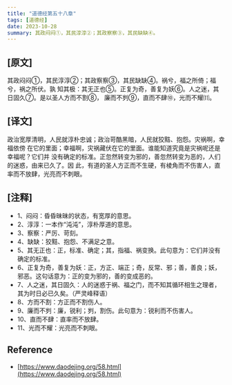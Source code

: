 ```yaml
---
title: "道德经第五十八章"
tags: [道德经]
date: 2023-10-28
summary: 其政闷闷①，其民淳淳②；其政察察③，其民缺缺④。
---
```


## [原文]

其政闷闷①，其民淳淳②；其政察察③，其民缺缺④。祸兮，福之所倚；福兮，祸之所伏。孰
知其极：其无正也⑤。正复为奇，善复为妖⑥。人之迷，其日固久⑦。是以圣人方而不割⑧，
廉而不刿⑨，直而不肆⑩，光而不耀⑾。

## [译文]

政治宽厚清明，人民就淳朴忠诚；政治苛酷黑暗，人民就狡黠、抱怨。灾祸啊，幸福依傍
在它的里面；幸福啊，灾祸藏伏在它的里面。谁能知道究竟是灾祸呢还是幸福呢？它们并
没有确定的标准。正忽然转变为邪的，善忽然转变为恶的，人们的迷惑，由来已久了。因
此，有道的圣人方正而不生硬，有棱角而不伤害人，直率而不放肆，光亮而不刺眼。

## [注释]

- 1、闷闷：昏昏昧昧的状态，有宽厚的意思。
- 2、淳淳：一本作“沌沌”，淳朴厚道的意思。
- 3、察察：严厉、苛刻。
- 4、缺缺：狡黠、抱怨、不满足之意。
- 5、其无正也：正，标准、确定；其，指福、祸变换。此句意为：它们并没有确定的标准。
- 6、正复为奇，善复为妖：正，方正、端正；奇，反常、邪；善，善良；妖，邪恶。这句话意为：正的变为邪的，善的变成恶的。
- 7、人之迷，其日固久：人的迷惑于祸、福之门，而不知其循环相生之理者，其为时日必已久矣。（严灵峰释语）
- 8、方而不割：方正而不割伤人。
- 9、廉而不刿：廉，锐利；刿，割伤。此句意为：锐利而不伤害人。
- 10、直而不肆：直率而不放肆。
- 11、光而不耀：光亮而不刺眼。

## Reference

- [https://www.daodejing.org/58.html](https://www.daodejing.org/58.html)